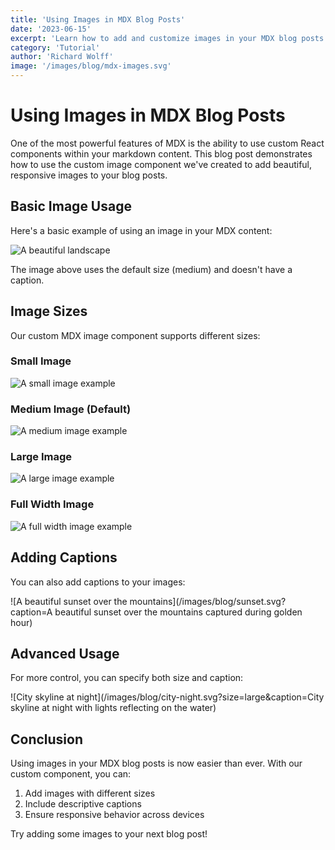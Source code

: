 ```yaml
---
title: 'Using Images in MDX Blog Posts'
date: '2023-06-15'
excerpt: 'Learn how to add and customize images in your MDX blog posts with different sizes and captions.'
category: 'Tutorial'
author: 'Richard Wolff'
image: '/images/blog/mdx-images.svg'
---
```


# Using Images in MDX Blog Posts

One of the most powerful features of MDX is the ability to use custom React components within your markdown content. This blog post demonstrates how to use the custom image component we've created to add beautiful, responsive images to your blog posts.

## Basic Image Usage

Here's a basic example of using an image in your MDX content:

![A beautiful landscape](/images/blog/landscape.svg)

The image above uses the default size (medium) and doesn't have a caption.

## Image Sizes

Our custom MDX image component supports different sizes:

### Small Image

![A small image example](/images/blog/small-example.svg?size=small)

### Medium Image (Default)

![A medium image example](/images/blog/medium-example.svg)

### Large Image

![A large image example](/images/blog/large-example.svg?size=large)

### Full Width Image

![A full width image example](/images/blog/full-example.svg?size=full)

## Adding Captions

You can also add captions to your images:

![A beautiful sunset over the mountains](/images/blog/sunset.svg?caption=A beautiful sunset over the mountains captured during golden hour)

## Advanced Usage

For more control, you can specify both size and caption:

![City skyline at night](/images/blog/city-night.svg?size=large&caption=City skyline at night with lights reflecting on the water)

## Conclusion

Using images in your MDX blog posts is now easier than ever. With our custom component, you can:

1. Add images with different sizes
2. Include descriptive captions
3. Ensure responsive behavior across devices

Try adding some images to your next blog post! 